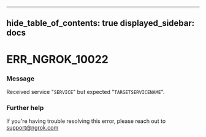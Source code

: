 

---
hide_table_of_contents: true
displayed_sidebar: docs
---


# ERR_NGROK_10022

### Message
Received service "`SERVICE`" but expected "`TARGETSERVICENAME`".

<ErrorDetails />



### Further help
If you're having trouble resolving this error, please reach out to [support@ngrok.com](mailto:support@ngrok.com?subject=Help%20with%20ERR_NGROK_10022)

